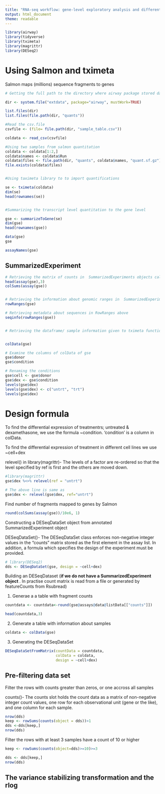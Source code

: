 ```yaml
---
title: "RNA-seq workflow: gene-level exploratory analysis and differential expression"
output: html_document
theme: readable
---
```


```r
library(airway)
library(tidyverse)
library(tximeta)
library(magrittr)
library(DESeq2)
```

# Using Salmon and tximeta

Salmon maps (millions) sequence fragments to genes
```r
# Getting the full path to the directory where airway package stored data analyzed via Salmon

dir <- system.file("extdata", package="airway", mustWork=TRUE)

list.files(dir)
list.files(file.path(dir, "quants"))

#Read the csv.file
csvfile <- (file= file.path(dir, "sample_table.csv"))

coldata <- read_csv(csvfile)

#Using two samples from salmon quantitation
coldata <- coldata[1:2,]
coldata$names <- coldata$Run
coldata$files <- file.path(dir, "quants", coldata$names, "quant.sf.gz")
file.exists(coldata$files)


#Using taximeta library to to import quantifications

se <- tximeta(coldata)
dim(se)
head(rownames(se))


#Summarizing the transcript level quantitation to the gene level 

gse <- summarizeToGene(se)
dim(gse)
head(rownames(gse))

data(gse)
gse

assayNames(gse)

```

## SummarizedExperiment

```r



# Retrieving the matrix of counts in  SummarizedExperiments objects called gse
head(assay(gse),3)
colSums(assay(gse))


# Retrieving the information about genomic ranges in  SummarizedExperiments objects called gse
rowRanges(gse)

# Retrieving metadata about sequences in RowRanges above 
seqinfo(rowRanges(gse))


# Retrieving the dataframe/ sample information given to tximeta function for importing the quantitation data


colData(gse)

# Examine the columns of colData of gse
gse$donor
gse$condition

# Renaming the conditions
gse$cell <- gse$donor
gse$dex <- gse$condition
levels(gse$dex)
levels(gse$dex) <- c("untrt", "trt")
levels(gse$dex)
```




# Design formula

To find the differential expression of treatmentrs; untreated & dexamethasone, we use the formula ~condition. ‘condition’ is a column in colData.

To find the differential expression of treatment in different cell lines we use ~cell+dex


relevel() in library(magrittr)-
The levels of a factor are re-ordered so that the level specified by ref is first and the others are moved down. 

```r
#library(magrittr)
gse$dex %<>% relevel(ref = "untrt") 

# The above line is same as
gse$dex <- relevel(gse$dex, ref="untrt")


```


Find number of fragments mapped to genes by Salmon

```r
round(colSums(assay(gse))/10e6, 1)

```

Constructing a DESeqDataSet object from annotated SummarizedExperiment object

DESeqDataSet()-
The DESeqDataSet class enforces non-negative integer values in the "counts" matrix stored as the first element in the assay list. In addition, a formula which specifies the design of the experiment must be provided. 

```r
# library(DESeq2)
dds <- DESeqDataSet(gse, design = ~cell+dex)

```

Building an DESeqDataset (**if we do not have a SummarizedExperiment object **. In practise count matrix is read from a file or generated by  featureCounts from Rsubread)

1. Generae a a table with fragment counts
```r
countdata <- countdata<-round(gse@assays@data@listData[["counts"]])

head(countdata,3)
```

2. Generate a table with information about samples

```r
coldata <- colData(gse)
```


3. Generating the DESeqDataSet

```r
DESeqDataSetFromMatrix(countData = countdata,
                       colData = coldata,
                       design = ~cell+dex)
```

## Pre-filtering data set

Filter the rows with counts greater than zeros, or one accross all samples

counts()-
The counts slot holds the count data as a matrix of non-negative integer count values, one row for each observational unit (gene or the like), and one column for each sample.

```r
nrow(dds)
keep <- rowSums(counts(object = dds))>1
dds <-dds[keep,]
nrow(dds)
```

Filter the rows with at least 3 samples have a count of 10 or higher

```r
keep <- rowSums(counts(object=dds)>=10)>=3

dds <- dds[keep,]
nrow(dds)
```



## The variance stabilizing transformation and the rlog




